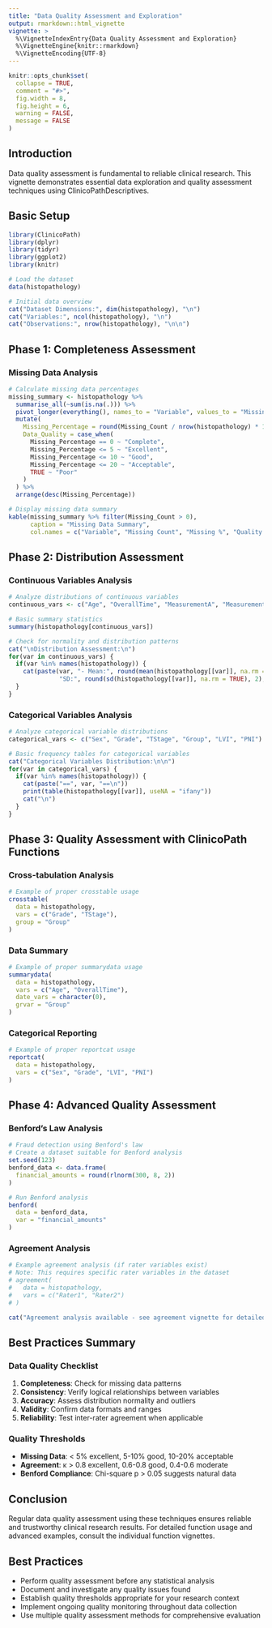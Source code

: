```yaml
---
title: "Data Quality Assessment and Exploration"
output: rmarkdown::html_vignette
vignette: >
  %\VignetteIndexEntry{Data Quality Assessment and Exploration}
  %\VignetteEngine{knitr::rmarkdown}
  %\VignetteEncoding{UTF-8}
---
```


```r
knitr::opts_chunk$set(
  collapse = TRUE,
  comment = "#>",
  fig.width = 8,
  fig.height = 6,
  warning = FALSE,
  message = FALSE
)
```

## Introduction

Data quality assessment is fundamental to reliable clinical research. This vignette demonstrates essential data exploration and quality assessment techniques using ClinicoPathDescriptives.

## Basic Setup

```r
library(ClinicoPath)
library(dplyr)
library(tidyr)
library(ggplot2)
library(knitr)

# Load the dataset
data(histopathology)

# Initial data overview
cat("Dataset Dimensions:", dim(histopathology), "\n")
cat("Variables:", ncol(histopathology), "\n")
cat("Observations:", nrow(histopathology), "\n\n")
```

## Phase 1: Completeness Assessment

### Missing Data Analysis

```r
# Calculate missing data percentages
missing_summary <- histopathology %>%
  summarise_all(~sum(is.na(.))) %>%
  pivot_longer(everything(), names_to = "Variable", values_to = "Missing_Count") %>%
  mutate(
    Missing_Percentage = round(Missing_Count / nrow(histopathology) * 100, 1),
    Data_Quality = case_when(
      Missing_Percentage == 0 ~ "Complete",
      Missing_Percentage <= 5 ~ "Excellent", 
      Missing_Percentage <= 10 ~ "Good",
      Missing_Percentage <= 20 ~ "Acceptable",
      TRUE ~ "Poor"
    )
  ) %>%
  arrange(desc(Missing_Percentage))

# Display missing data summary
kable(missing_summary %>% filter(Missing_Count > 0),
      caption = "Missing Data Summary",
      col.names = c("Variable", "Missing Count", "Missing %", "Quality Rating"))
```

## Phase 2: Distribution Assessment

### Continuous Variables Analysis

```r
# Analyze distributions of continuous variables
continuous_vars <- c("Age", "OverallTime", "MeasurementA", "MeasurementB")

# Basic summary statistics
summary(histopathology[continuous_vars])

# Check for normality and distribution patterns
cat("\nDistribution Assessment:\n")
for(var in continuous_vars) {
  if(var %in% names(histopathology)) {
    cat(paste(var, "- Mean:", round(mean(histopathology[[var]], na.rm = TRUE), 2), 
              "SD:", round(sd(histopathology[[var]], na.rm = TRUE), 2), "\n"))
  }
}
```

### Categorical Variables Analysis

```r
# Analyze categorical variable distributions
categorical_vars <- c("Sex", "Grade", "TStage", "Group", "LVI", "PNI")

# Basic frequency tables for categorical variables
cat("Categorical Variables Distribution:\n\n")
for(var in categorical_vars) {
  if(var %in% names(histopathology)) {
    cat(paste("==", var, "==\n"))
    print(table(histopathology[[var]], useNA = "ifany"))
    cat("\n")
  }
}
```

## Phase 3: Quality Assessment with ClinicoPath Functions

### Cross-tabulation Analysis

```r
# Example of proper crosstable usage
crosstable(
  data = histopathology,
  vars = c("Grade", "TStage"),
  group = "Group"
)
```

### Data Summary

```r
# Example of proper summarydata usage
summarydata(
  data = histopathology,
  vars = c("Age", "OverallTime"),
  date_vars = character(0),
  grvar = "Group"
)
```

### Categorical Reporting

```r
# Example of proper reportcat usage
reportcat(
  data = histopathology,
  vars = c("Sex", "Grade", "LVI", "PNI")
)
```

## Phase 4: Advanced Quality Assessment

### Benford's Law Analysis

```r
# Fraud detection using Benford's law
# Create a dataset suitable for Benford analysis
set.seed(123)
benford_data <- data.frame(
  financial_amounts = round(rlnorm(300, 8, 2))
)

# Run Benford analysis
benford(
  data = benford_data,
  var = "financial_amounts"
)
```

### Agreement Analysis

```r
# Example agreement analysis (if rater variables exist)
# Note: This requires specific rater variables in the dataset
# agreement(
#   data = histopathology,
#   vars = c("Rater1", "Rater2")
# )

cat("Agreement analysis available - see agreement vignette for detailed examples")
```

## Best Practices Summary

### Data Quality Checklist

1. **Completeness**: Check for missing data patterns
2. **Consistency**: Verify logical relationships between variables
3. **Accuracy**: Assess distribution normality and outliers
4. **Validity**: Confirm data formats and ranges
5. **Reliability**: Test inter-rater agreement when applicable

### Quality Thresholds

- **Missing Data**: < 5% excellent, 5-10% good, 10-20% acceptable
- **Agreement**: κ > 0.8 excellent, 0.6-0.8 good, 0.4-0.6 moderate
- **Benford Compliance**: Chi-square p > 0.05 suggests natural data

## Conclusion

Regular data quality assessment using these techniques ensures reliable and trustworthy clinical research results. For detailed function usage and advanced examples, consult the individual function vignettes.

## Best Practices

- Perform quality assessment before any statistical analysis
- Document and investigate any quality issues found
- Establish quality thresholds appropriate for your research context
- Implement ongoing quality monitoring throughout data collection
- Use multiple quality assessment methods for comprehensive evaluation
